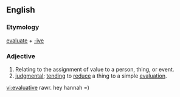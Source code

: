 ==English==
===Etymology===
[[evaluate]] + [[-ive]]
===Adjective===
{{en-adj}}
# Relating to the assignment of value to a person, thing, or event.
# [[judgmental]]; [[tending]] to [[reduce]] a thing to a simple [[evaluation]].

[[vi:evaluative]]
rawr. hey hannah =)